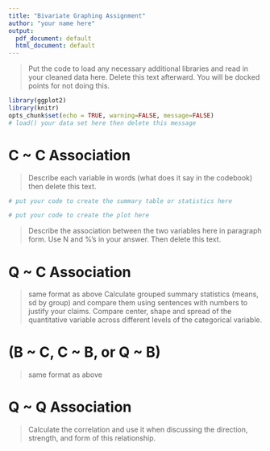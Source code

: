 ```yaml
---
title: "Bivariate Graphing Assignment"
author: "your name here"
output:
  pdf_document: default
  html_document: default
---
```



> Put the code to load any necessary additional libraries and read in your cleaned data here. Delete this text afterward. You will be docked points for not doing this. 

```r
library(ggplot2)
library(knitr)
opts_chunk$set(echo = TRUE, warning=FALSE, message=FALSE)
# load() your data set here then delete this message
```

# C ~ C Association
> Describe each variable in words (what does it say in the codebook) then delete this text. 

```r
# put your code to create the summary table or statistics here
```

```r
# put your code to create the plot here
```

> Describe the association between the two variables here in paragraph form. Use N and %'s in your answer. Then delete this text. 


# Q ~ C Association
> same format as above
> Calculate grouped summary statistics (means, sd by group) and compare them using sentences with numbers to justify your claims. Compare center, shape and spread of the quantitative variable across different levels of the categorical variable. 


# (B ~ C, C ~ B, or Q ~ B)
> same format as above


# Q ~ Q Association
> Calculate the correlation and use it when discussing the direction, strength, and form of this relationship. 
